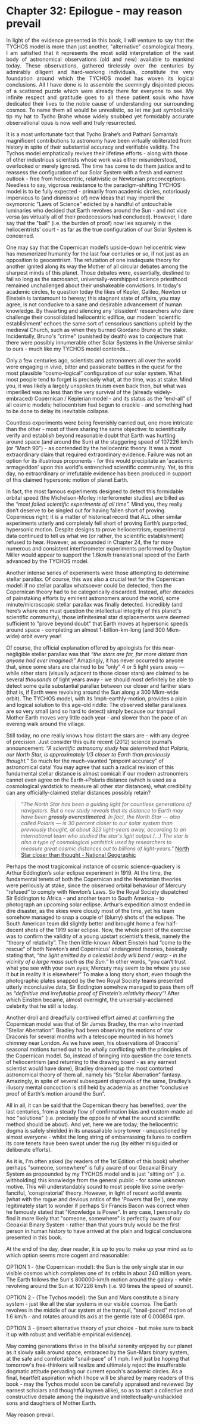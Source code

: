 Chapter 32: Epilogue - may reason prevail
==============================================================================


<p align='justify'>In light of the evidence presented in this book, I will venture to say that the TYCHOS model is more than just another, "alternative" cosmological theory. I am satisfied that it represents the most solid interpretation of the vast body of astronomical observations (old and new) available to mankind today. These observations, gathered tirelessly over the centuries by admirably diligent and hard-working individuals, constitute the very foundation around which the TYCHOS model has woven its logical conclusions. All I have done is to assemble the seemingly disjointed pieces of a scattered puzzle which were already there for everyone to see. My infinite respect and gratitude goes to all these patient souls who have dedicated their lives to the noble cause of understanding our surrounding cosmos. To name them all would be unrealistic, so let me just symbolically tip my hat to Tycho Brahe whose widely snubbed yet formidably accurate observational opus is now well and truly resurrected.</p>

It is a most unfortunate fact that Tycho Brahe’s and Pathani Samanta’s magnificent contributions to astronomy have been virtually obliterated from history in spite of their substantial accuracy and verifiable validity. The Tychos model emphatically revives their lifetime efforts - along with those of other industrious scientists whose work was either misunderstood, overlooked or merely ignored. The time has come to do them justice and to reassess the configuration of our Solar System with a fresh and earnest outlook - free from heliocentric, relativistic or Newtonian preconceptions. Needless to say, vigorous resistance to the paradigm-shifting TYCHOS model is to be fully expected - primarily from academic circles, notoriously impervious to (and dismissive of) new ideas that may imperil the oxymoronic "Laws of Science" edicted by a handful of untouchable luminaries who decided that Earth revolves around the Sun - and not vice versa (as virtually all of their predecessors had concluded). However, I dare say that the "ball" (i.e. the burden of proof) now lies squarely in the heliocentrists' court - as far as the true configuration of our Solar System is concerned.

One may say that the Copernican model’s upside-down heliocentric view has mesmerized humanity for the last four centuries or so, if not just as an opposition to geocentrism. The refutation of one inadequate theory for another ignited along its way the Mother of all circular debates among the sharpest minds of this planet. Those debates were, essentially, destined to fail so long as the sacrosanct, universally-worshipped science priesthood remained unchallenged about their unshakeable convictions. In today's academic circles, to question today the likes of Kepler, Galileo, Newton or Einstein is tantamount to heresy; this stagnant state of affairs, you may agree, is not conducive to a sane and desirable advancement of human knowledge. By thwarting and silencing any 'dissident' researchers who dare challenge their consolidated heliocentric edifice, our modern 'scientific establishment' echoes the same sort of censorious sanctions upheld by the medieval Church, such as when they burned Giordano Bruno at the stake. Incidentally, Bruno's "crime" (punished by death) was to conjecture that there were possibly innumerable other Solar Systems in the Universe similar to ours - much like my TYCHOS model contends...        

Only a few centuries ago, scientists and astronomers all over the world were engaging in vivid, bitter and passionate battles in the quest for the most plausible “cosmo-logical” configuration of our solar system. What most people tend to forget is precisely what, at the time, was at stake. Mind you, it was likely a largely unspoken truism even back then, but what was imperilled was no less than the very survival of the (already widely-embraced) Copernican / Keplerian model - and its status as the “end-all” of all cosmic models; heliocentrism had begun to crackle - and something had to be done to delay its inevitable collapse.

Countless experiments were being feverishly carried out, one more intricate than the other - most of them sharing the same objective: to scientifically verify and establish beyond reasonable doubt that Earth was hurtling around space (and around the Sun) at the staggering speed of 107226 km/h (or "Mach 90") - as contended by the heliocentric theory. It was a most extraordinary claim that required extraordinary evidence. Failure was not an option for its illustrious proponents - for this would precipitate an 'academic armageddon' upon this world's entrenched scientific community. Yet, to this day, no extraordinary or irrefutable evidence has been produced in support of this claimed hypersonic motion of planet Earth.   

In fact, the most famous experiments designed to detect this formidable orbital speed (the Michelson-Morley interferometer studies) are billed as the _“most failed scientific experiments of all time”._ Mind you, they really don’t deserve to be singled out for having fallen short of proving Copernicus right; it is a matter of historical record that ALL other similar experiments utterly and completely fell short of proving Earth’s purported, hypersonic motion. Despite designs to prove heliocentrism, experimental data continued to tell us what we (or rather, the scientific establishment) refused to hear. However, as expounded in Chapter 24, the far more numerous and consistent interferometer experiments performed by Dayton Miller would appear to support the 1.6km/h translational speed of the Earth advanced by the TYCHOS model.  

Another intense series of experiments were those attempting to determine stellar parallax. Of course, this was also a crucial test for the Copernican model: if no stellar parallax whatsoever could be detected, then the Copernican theory had to be categorically discarded. Instead, after decades of painstaking efforts by eminent astronomers around the world, some minute/microscopic stellar parallax was finally detected. Incredibly (and here’s where one must question the intellectual integrity of this planet's scientific community), those infinitesimal star displacements were deemed sufficient to "prove beyond doubt" that Earth moves at hypersonic speeds around space - completing an almost 1-billion-km-long (and 300 Mkm-wide) orbit every year!
  
Of course, the official explanation offered by apologists for this near-negligible stellar parallax was that _“the stars are far, far more distant than anyone had ever imagined!”_ Amazingly, it has never occurred to anyone that, since some stars are claimed to be “only” 4 or 5 light years away — while other stars (visually adjacent to those closer stars) are claimed to be several _thousands_ of light years away - we should most definitely be able to detect some quite substantial parallax between our closer and farther stars (that is, if Earth were revolving around the Sun along a 300 Mkm-wide orbit). The TYCHOS model, with its 1mph-earthly-motion, provides a plain and logical solution to this age-old riddle: The observed stellar parallaxes are so very small (and so hard to detect) simply because our tranquil Mother Earth moves very little each year - and slower than the pace of an evening walk around the village.

Still today, no one really knows how distant the stars are - with any degree of precision. Just consider this quite recent (2012) science journal’s announcement: _“A scientific astronomy study has determined that Polaris, our North Star, is approximately 1/3 closer to Earth than previously thought.”_ So much for the much-vaunted “pinpoint accuracy” of astronomical data! You may agree that such a radical revision of this fundamental stellar distance is almost comical: if our modern astronomers cannot even agree on the Earth->Polaris distance (which is used as a cosmological yardstick to measure all other star distances), what credibility can any officially-claimed stellar distances possibly retain?

> _"The North Star has been a guiding light for countless generations of navigators. But a new study reveals that its distance to Earth may have been **grossly overestimated**. In fact, the North Star — also called Polaris — is 30 percent closer to our solar system than previously thought, at about 323 light-years away, according to an international team who studied the star's light output.(...) The star is also a type of cosmological yardstick used by researchers to measure great cosmic distances out to billions of light-years."_ [North Star closer than thought - National Geographic](https://www.tychos.info/citation/003C_North-Star-Closer.htm)

Perhaps the most tragicomical instance of cosmic science-quackery is Arthur Eddington’s solar eclipse experiment in 1919. At the time, the fundamental tenets of both the Copernican and the Newtonian theories were perilously at stake, since the observed orbital behaviour of Mercury “refused” to comply with Newton’s Laws. So the Royal Society dispatched Sir Eddington to Africa - and another team to South America - to photograph an upcoming solar eclipse. Arthur’s expedition almost ended in dire disaster, as the skies were cloudy most of the time, yet his team somehow managed to snap a couple of (blurry) shots of the eclipse. The South American team did slightly better and brought home a few half-decent shots of the 1919 solar eclipse. Now, the whole point of the exercise was to confirm the validity of a young upstart scientist’s thesis, namely the “theory of relativity”. The then little-known Albert Einstein had “come to the rescue” of both Newton’s and Copernicus’ endangered theories, basically stating that, _“the light emitted by a celestial body will bend / warp - in the vicinity of a large mass such as the Sun.”_ In other words, “you can’t trust what you see with your own eyes; Mercury may seem to be where you see it but in reality it is elsewhere!” To make a long story short, even though the photographic plates snapped by the two Royal Society teams presented utterly inconclusive data, Sir Eddington somehow managed to pass them off as _“definitive and irrefutable proof of Einstein’s relativity theory”!_ After which Einstein became, almost overnight, the universally-acclaimed celebrity that he still is today.

Another droll and dreadfully contrived effort aimed at confirming the Copernican model was that of Sir James Bradley, the man who invented “Stellar Aberration”. Bradley had been observing the motions of star Draconis for several months with a telescope mounted in his home’s chimney near London. As we have seen, his observations of Draconis’ seasonal motions turned out to be wholly conflicting with the principles of the Copernican model. So, instead of bringing into question the core tenets of heliocentrism (and returning to the drawing board - as any earnest scientist would have done), Bradley dreamed up the most contorted astronomical theory of them all, namely his “Stellar Aberration” fantasy. Amazingly, in spite of several subsequent disprovals of the same, Bradley’s illusory mental concoction is still held by academia as another “conclusive proof of Earth's motion around the Sun”. 

All in all, it can be said that the Copernican theory has benefited, over the last centuries, from a steady flow of confirmation bias and custom-made ad hoc "solutions" (i.e. precisely the opposite of what the sound scientific method should be about). And yet, here we are today; the heliocentric dogma is safely shielded in its unassailable ivory tower - unquestioned by almost everyone - whilst the long string of embarrassing failures to confirm its core tenets have been swept under the rug (by either misguided or deliberate efforts). 

As it is, I'm often asked (by readers of the 1st Edition of this book) whether perhaps "someone, somewhere" is fully aware of our Geoaxial Binary System as propounded by my TYCHOS model and is just "sitting on" (i.e. withholding) this knowledge from the general public - for some unknown motive. This will understandably sound to most people like some overly-fanciful, 'conspiratorial' theory. However, in light of recent world events (what with the rogue and devious antics of the 'Powers that Be'), one may legitimately start to wonder if perhaps Sir Francis Bacon was correct when he famously stated that "Knowledge is Power". In any case, I personally do find it more likely that "someone, somewhere" is perfectly aware of our Geoaxial Binary System - rather than that yours truly would be the first person in human history to have arrived at the plain and logical conclusions presented in this book.    

At the end of the day, dear reader, it is up to you to make up your mind as to which option seems more cogent and reasonable:

OPTION 1 - (the Copernican model): the Sun is the only single star in our visible cosmos which completes one of its orbits in about 240 million years. The Earth follows the Sun's 800000-km/h motion around the galaxy - while revolving around the Sun at 107226 km/h (i.e. 90 times the speed of sound).

OPTION 2 - (The Tychos model): the Sun and Mars constitute a binary system - just like all the star systems in our visible cosmos. The Earth revolves in the middle of our system at the tranquil, "snail-paced" motion of 1.6 km/h - and rotates around its axis at the gentle rate of 0.000694 rpm. 

OPTION 3 - (insert alternative theory of your choice - but make sure to back it up with robust and verifiable empirical evidence).

May coming generations thrive in the blissful serenity enjoyed by our planet as it slowly sails around space, embraced by the Sun-Mars binary system, at the safe and comfortable "snail-pace" of 1 mph. I will just be hoping that tomorrow's free-thinkers will realize and ultimately reject the insufferable dogmatic attitude pervading our current epoch's academic circles. As a final, heartfelt aspiration which I hope will be shared by many readers of this book - may the Tychos model soon be carefully appraised and reviewed (by earnest scholars and thoughtful laymen alike), so as to start a collective and constructive debate among the inquisitive and intellectually-unshackled sons and daughters of Mother Earth.

May reason prevail.
